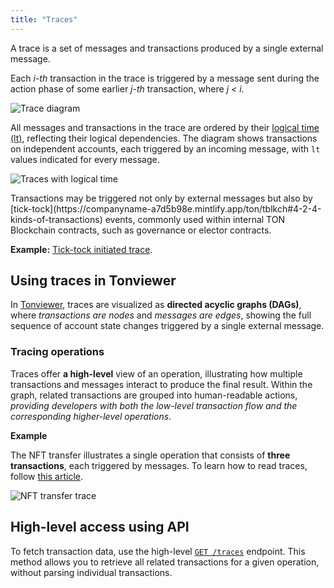 ```yaml
---
title: "Traces"
---
```



A trace is a set of messages and transactions produced by a single external message.

Each _i-th_ transaction in the trace is triggered by a message sent during the action phase of some earlier _j-th_ transaction, where _j \< i_.

<div
  className="flex justify-center my-4"
>
  <Image
    src="/resources/images/rpc/trace_def_light.svg"
    darkSrc="/resources/images/rpc/trace_def_dark.svg"
    alt="Trace diagram"
  />
</div>

All messages and transactions in the trace are ordered by their [logical time (lt)](/ton/tblkch#1-4-1-logical-time), reflecting their logical dependencies. The diagram shows transactions on independent accounts, each triggered by an incoming message, with `lt` values indicated for every message.

<Image
  src="/resources/images/rpc/traces_lt_light.svg"
  darkSrc="/resources/images/rpc/traces_lt_dark.svg"
  alt="Traces with logical time"
/>

<Aside
  type={"note"}
>
  Transactions may be triggered not only by external messages but also by [tick-tock](https://companyname-a7d5b98e.mintlify.app/ton/tblkch#4-2-4-kinds-of-transactions) events, commonly used within internal TON Blockchain contracts, such as governance or elector contracts.

  **Example:** [Tick-tock initiated trace](https://tonviewer.com/transaction/c386d3f7cc797aeb4d126a17da9055e47e79a1bce73262e8d665d94636f97bdc).
</Aside>

## Using traces in Tonviewer

In [Tonviewer](https://tonviewer.com/), traces are visualized as **directed acyclic graphs (DAGs)**, where _transactions are nodes_ and _messages are edges_, showing the full sequence of account state changes triggered by a single external message.

### Tracing operations

Traces offer **a high-level** view of an operation, illustrating how multiple transactions and messages interact to produce the final result. Within the graph, related transactions are grouped into human-readable actions, _providing developers with both the low-level transaction flow and the corresponding higher-level operations_.

**Example**

The NFT transfer illustrates a single operation that consists of **three transactions**, each triggered by messages. To learn how to read traces, follow [this article](/ecosystem/explorers/tonviewer#steps-to-analyze-an-operation).

<Image
  src="/resources/images/rpc/nft_transfer_trace_light.png"
  darkSrc="/resources/images/rpc/nft_transfer_trace_dark.png"
  alt="NFT transfer trace"
/>

## High-level access using API

To fetch transaction data, use the high-level [`GET /traces`](/api-reference/actions/get-traces) endpoint.
This method allows you to retrieve all related transactions for a given operation, without parsing individual transactions.
